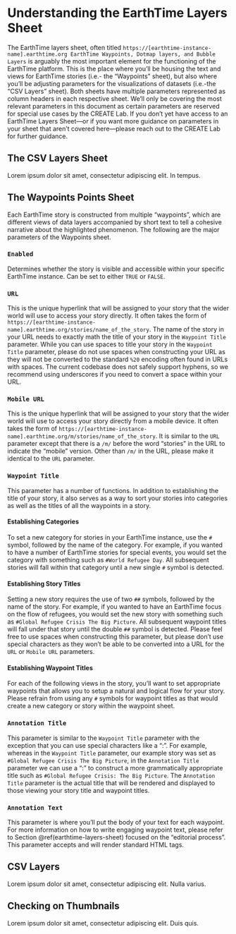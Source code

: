 # Understanding the EarthTime Layers Sheet {#earthtime-layers-sheet}

The EarthTime layers sheet, often titled `https://[earthtime-instance-name].earthtime.org EarthTime Waypoints, Dotmap layers, and Bubble Layers` is arguably the most important element for the functioning of the EarthTime platform. This is the place where you’ll be housing the text and views for EarthTime stories (i.e.- the “Waypoints” sheet), but also where you’ll be adjusting parameters for the visualizations of datasets (i.e.-the “CSV Layers” sheet). Both sheets have multiple parameters represented as column headers in each respective sheet. We’ll only be covering the most relevant parameters in this document as certain parameters are reserved for special use cases by the CREATE Lab. If you don’t yet have access to an EarthTime Layers Sheet—or if you want more guidance on parameters in your sheet that aren’t covered here—please reach out to the CREATE Lab for further guidance.

## The CSV Layers Sheet

Lorem ipsum dolor sit amet, consectetur adipiscing elit. In tempus.

## The Waypoints Points Sheet

Each EarthTime story is constructed from multiple “waypoints”, which are different views of data layers accompanied by short text to tell a cohesive narrative about the highlighted phenomenon. The following are the major parameters of the Waypoints sheet.

### `Enabled` {-}

Determines whether the story is visible and accessible within your specific EarthTime instance. Can be set to either `TRUE` or `FALSE`.

### `URL` {-}

This is the unique hyperlink that will be assigned to your story that the wider world will use to access your story directly. It often takes the form of `https://[earthtime-instance-name].earthtime.org/stories/name_of_the_story`. The name of the story in your URL needs to exactly math the title of your story in the `Waypoint Title` parameter. While you can use spaces to title your story in the `Waypoint Title` parameter, please do not use spaces when constructing your URL as they will not be converted to the standard `%20` encoding often found in URLs with spaces. The current codebase does not safely support hyphens, so we recommend using underscores if you need to convert a space within your URL.

### `Mobile URL` {-}

This is the unique hyperlink that will be assigned to your story that the wider world will use to access your story directly from a mobile device. It often takes the form of `https://[earthtime-instance-name].earthtime.org/m/stories/name_of_the_story`. It is similar to the `URL` parameter except that there is a `/m/` before the word “stories” in the URL to indicate the “mobile” version. Other than `/m/` in the URL, please make it identical to the `URL` parameter. 

### `Waypoint Title` {-}

This parameter has a number of functions. In addition to establishing the title of your story, it also serves as a way to sort your stories into categories as well as the titles of all the waypoints in a story.

#### Establishing Categories {-}

To set a new category for stories in your EarthTime instance, use the `#` symbol, followed by the name of the category. For example, if you wanted to have a number of EarthTime stories for special events, you would set the category with something such as `#World Refugee Day`. All subsequent stories will fall within that category until a new single `#` symbol is detected.

#### Establishing Story Titles {-}

Setting a new story requires the use of two `##` symbols, followed by the name of the story. For example, if you wanted to have an EarthTime focus on the flow of refugees, you would set the new story with something such as `#Global Refugee Crisis The Big Picture`. All subsequent waypoint titles will fall under that story until the double `##` symbol is detected. Please feel free to use spaces when constructing this parameter, but please don’t use special characters as they won’t be able to be converted into a URL for the `URL` or `Mobile URL` parameters.

#### Establishing Waypoint Titles {-}

For each of the following views in the story, you’ll want to set appropriate waypoints that allows you to setup a natural and logical flow for your story. Please refrain from using any `#` symbols for waypoint titles as that would create a new category or story within the waypoint sheet.

### `Annotation Title` {-}

This parameter is similar to the `Waypoint Title` parameter with the exception that you can use special characters like a “:”. For example, whereas in the `Waypoint Title` parameter, our example story was set as `#Global Refugee Crisis The Big Picture `, in the `Annotation Title` parameter we can use a “:” to construct a more grammatically appropriate title such as `#Global Refugee Crisis: The Big Picture`. The `Annotation Title` parameter is the actual title that will be rendered and displayed to those viewing your story title and waypoint titles.

### `Annotation Text` {-}

This parameter is where you’ll put the body of your text for each waypoint. For more information on how to write engaging waypoint text, please refer to Section \@ref(earthtime-layers-sheet) focused on the “editorial process”. This parameter accepts and will render standard HTML tags.


## CSV Layers

Lorem ipsum dolor sit amet, consectetur adipiscing elit. Nulla varius.

## Checking on Thumbnails

Lorem ipsum dolor sit amet, consectetur adipiscing elit. Duis quis.